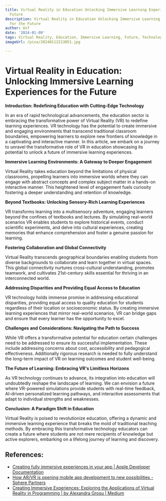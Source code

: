 ```yaml
---
title: Virtual Reality in Education Unlocking Immersive Learning Experiences for the
  Future
description: Virtual Reality in Education Unlocking Immersive Learning Experiences
  for the Future
author: Usf
date: '2024-01-09'
tags: Virtual Reality, Education, Immersive Learning, Future, Technology
imageUrl: /pixa/20240112213051.jpg

---
```

# Virtual Reality in Education: Unlocking Immersive Learning Experiences  for the  Future

**Introduction:  Redefining Education  with Cutting-Edge Technology**

In an era of rapid technological  advancements, the education sector is embracing the transformative power of Virtual Reality (VR) to redefine learning  experiences. VR technology has the potential to create immersive and engaging environments that transcend traditional  classroom boundaries, empowering learners to explore new frontiers of knowledge in a captivating and interactive manner. In this article, we embark  on a journey to  unravel the transformative role of VR in education showcasing its potential to unlock a future of immersive learning experiences.

**Immersive  Learning Environments: A Gateway to Deeper Engagement**

Virtual Reality takes education beyond the limitations of physical classrooms, propelling learners into immersive worlds  where they can engage with abstract concepts and complex  subject matter in a hands-on interactive manner. This heightened level of engagement fuels curiosity fostering a deeper understanding and retention of knowledge.

**Beyond Textbooks: Unlocking Sensory-Rich Learning  Experiences**

VR transforms learning into a multisensory adventure, engaging  learners beyond the confines of textbooks and lectures.  By simulating real-world  scenarios VR enables students to explore historical events, conduct scientific  experiments,  and delve into cultural experiences, creating memories that enhance comprehension and foster a genuine passion for learning.

**Fostering Collaboration and Global Connectivity**

Virtual Reality transcends geographical  boundaries enabling students from diverse backgrounds to collaborate and  learn together in virtual spaces. This global connectivity  nurtures  cross-cultural understanding, promotes teamwork,  and cultivates 21st-century skills essential for thriving  in an interconnected world.

**Addressing Disparities and Providing Equal  Access to Education**

VR  technology  holds immense promise in addressing educational disparities, providing equal access to quality education for  students regardless of their  location or socioeconomic status.  By  creating immersive learning experiences that mirror real-world scenarios, VR can bridge gaps and ensure that every learner has the opportunity to excel.

**Challenges and Considerations: Navigating the Path to Success**

While VR offers a transformative potential for  education certain challenges need to be addressed to ensure its successful implementation. These include addressing concerns about cost, accessibility and  pedagogical effectiveness. Additionally rigorous research is needed to  fully understand the long-term impact of VR  on learning outcomes and student well-being.

**The Future of Learning: Embracing  VR's Limitless Horizons**

As VR technology continues to advance, its integration into education will undoubtedly reshape the landscape of learning. We can envision a future  where VR-powered simulations provide  students with real-time feedback, AI-driven personalized learning pathways, and interactive assessments that adapt to individual strengths and weaknesses.

**Conclusion: A Paradigm Shift in  Education**

Virtual  Reality is poised to revolutionize education, offering a dynamic and immersive learning experience that breaks the mold of traditional teaching methods. By embracing this transformative technology educators can create a future where students are not mere recipients of  knowledge but  active  explorers, embarking  on a lifelong journey  of learning and discovery.

## References:
- [Creating fully immersive experiences in your app | Apple Developer Documentation](https://developer.apple.com/documentation/visionos/creating-fully-immersive-experiences)
- [How AR/VR is opening mobile app development to new possibilities - Sphere Partners](https://www.sphereinc.com/blogs/ar-vr-mobile-app-development/)
- [Creating Immersive Experiences: Exploring the Applications of Virtual Reality in Programming | by Alexandra Grosu | Medium](https://medium.com/@alexandragrosu03/creating-immersive-experiences-exploring-the-applications-of-virtual-reality-in-programming-9e910dc6ff4c)
